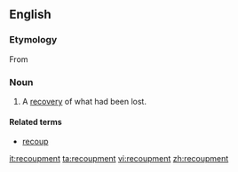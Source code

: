 ==English==

===Etymology===
From {{suffix|recoup|ment}}

===Noun===
{{en-noun}}

# A [[recovery|recovery]] of what had been lost.

====Related terms====
* [[recoup]]

[[it:recoupment]]
[[ta:recoupment]]
[[vi:recoupment]]
[[zh:recoupment]]